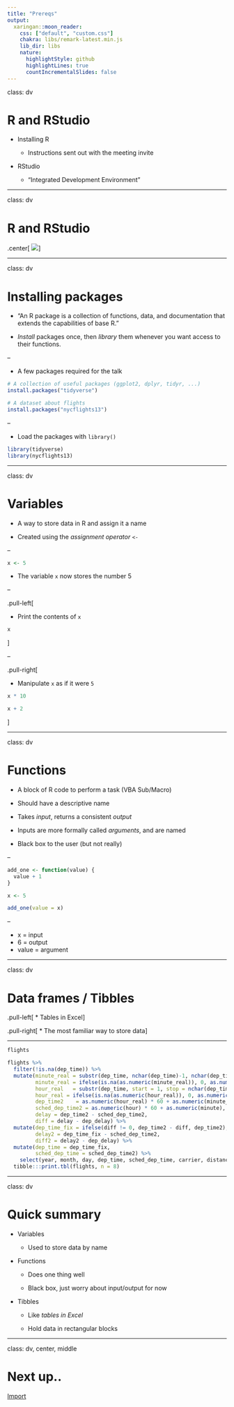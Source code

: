 ```yaml
---
title: "Prereqs"
output:
  xaringan::moon_reader:
    css: ["default", "custom.css"]
    chakra: libs/remark-latest.min.js
    lib_dir: libs
    nature:
      highlightStyle: github
      highlightLines: true
      countIncrementalSlides: false
---
```


class: dv

# R and RStudio

* Installing R 

  * Instructions sent out with the meeting invite

* RStudio 
 
  * "Integrated Development Environment" 


---

class: dv

# R and RStudio

.center[
![](img/rstudio-ide.png)
]

---

class: dv

# Installing packages

* "An R package is a collection of functions, data, and documentation that extends the capabilities of base R."

*  _Install_ packages once, then _library_ them whenever you want access to their functions.

--

* A few packages required for the talk

```r
# A collection of useful packages (ggplot2, dplyr, tidyr, ...)
install.packages("tidyverse")

# A dataset about flights
install.packages("nycflights13")
```

--

* Load the packages with `library()`

```r
library(tidyverse)
library(nycflights13)
```


---

class: dv

# Variables

* A way to store data in R and assign it a name

* Created using the _assignment operator_ `<-`

--

```r
x <- 5
```

* The variable `x` now stores the number 5

--

.pull-left[

* Print the contents of `x`

```r
x
```

]

--

.pull-right[

* Manipulate `x` as if it were `5`

```r
x * 10

x + 2
```

]

---

class: dv

# Functions

* A block of R code to perform a task (VBA Sub/Macro)

* Should have a descriptive name

* Takes _input_, returns a consistent _output_

* Inputs are more formally called _arguments_, and are named

* Black box to the user (but not really)

--

```r
add_one <- function(value) {
  value + 1
}
```


```r
x <- 5

add_one(value = x)
```

--

* x = input
* 6 = output
* value = argument

---

class: dv

# Data frames / Tibbles

.pull-left[
* Tables in Excel
]

.pull-right[
* The most familiar way to store data
]

---  

```r
flights
```

```r
flights %>%
  filter(!is.na(dep_time)) %>%
  mutate(minute_real = substr(dep_time, nchar(dep_time)-1, nchar(dep_time)),
         minute_real = ifelse(is.na(as.numeric(minute_real)), 0, as.numeric(minute_real)),
         hour_real   = substr(dep_time, start = 1, stop = nchar(dep_time)-2),
         hour_real = ifelse(is.na(as.numeric(hour_real)), 0, as.numeric(hour_real)),
         dep_time2    = as.numeric(hour_real) * 60 + as.numeric(minute_real),
         sched_dep_time2 = as.numeric(hour) * 60 + as.numeric(minute),
         delay = dep_time2 - sched_dep_time2, 
         diff = delay - dep_delay) %>%
  mutate(dep_time_fix = ifelse(diff != 0, dep_time2 - diff, dep_time2),
         delay2 = dep_time_fix - sched_dep_time2, 
         diff2 = delay2 - dep_delay) %>%
  mutate(dep_time = dep_time_fix,
         sched_dep_time = sched_dep_time2) %>%
    select(year, month, day, dep_time, sched_dep_time, carrier, distance) %>%
  tibble:::print.tbl(flights, n = 8)
```


---

class: dv

# Quick summary

* Variables 

  * Used to store data by name
  
* Functions

  * Does one thing well
  
  * Black box, just worry about input/output for now
  
* Tibbles
  
  * Like _tables in Excel_
  
  * Hold data in rectangular blocks
  
---

class: dv, center, middle

# Next up.. 

[Import](3-import.html)





